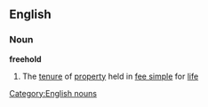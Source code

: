 ==English==
===Noun===
'''freehold'''
#The [[tenure]] of [[property]] held in [[fee simple]] for [[life]]
[[Category:English nouns]]